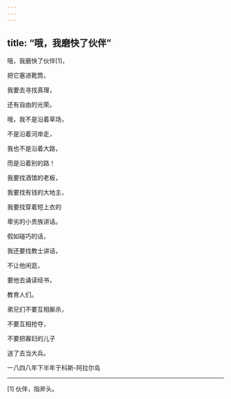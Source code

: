 ```yaml
---
---
---
```

title: “哦，我磨快了伙伴”
---




哦，我磨快了伙伴[1]，

把它塞进靴筒，

我要去寻找真理，

还有自由的光荣。

哦，我不是沿着草场，

不是沿着河岸走，

我也不是沿着大路，

而是沿着别的路！

我要找酒馆的老板，

我要找有钱的大地主，

我要找穿着短上衣的

卑劣的小贵族讲话。

假如碰巧的话，

我还要找教士讲话，

不让他闲逛，

要他去诵读经书，

教育人们。

弟兄们不要互相厮杀，

不要互相抢夺，

不要把寡妇的儿子

送了去当大兵。

一八四八年下半年于科斯-阿拉尔岛



* * *



[1] 伙伴，指斧头。